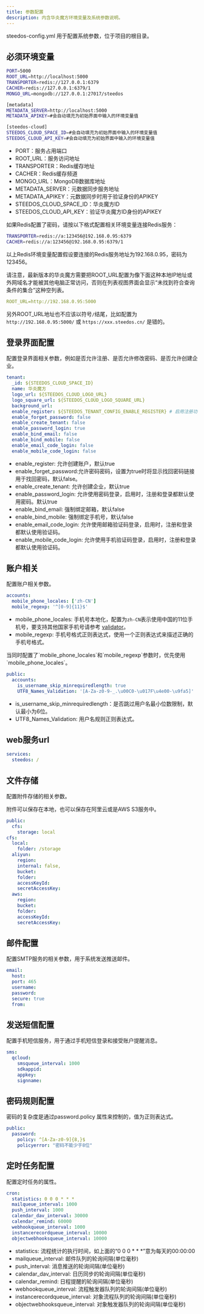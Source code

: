 ```yaml
---
title: 参数配置
description: 内含华炎魔方环境变量及系统参数说明。
---
```


steedos-config.yml 用于配置系统参数，位于项目的根目录。

## 必须环境变量

```bash
PORT=5000
ROOT_URL=http://localhost:5000
TRANSPORTER=redis://127.0.0.1:6379
CACHER=redis://127.0.0.1:6379/1
MONGO_URL=mongodb://127.0.0.1:27017/steedos

[metadata]
METADATA_SERVER=http://localhost:5000
METADATA_APIKEY=#会自动填充为初始界面中输入的环境变量值

[steedos-cloud]
STEEDOS_CLOUD_SPACE_ID=#会自动填充为初始界面中输入的环境变量值
STEEDOS_CLOUD_API_KEY=#会自动填充为初始界面中输入的环境变量值
```

* PORT：服务占用端口
* ROOT_URL：服务访问地址
* TRANSPORTER：Redis缓存地址
* CACHER：Redis缓存频道
* MONGO_URL：MongoDB数据库地址
* METADATA_SERVER：元数据同步服务地址
* METADATA_APIKEY：元数据同步时用于验证身份的APIKEY
* STEEDOS_CLOUD_SPACE_ID：华炎魔方ID
* STEEDOS_CLOUD_API_KEY：验证华炎魔方ID身份的APIKEY

如果Redis配置了密码，请按以下格式配置相关环境变量连接Redis服务：

```bash
TRANSPORTER=redis://a:123456@192.168.0.95:6379
CACHER=redis://a:123456@192.168.0.95:6379/1
```

以上Redis环境变量配置假设要连接的Redis服务地址为192.168.0.95，密码为123456。

请注意，最新版本的华炎魔方需要把ROOT_URL配置为像下面这种本地IP地址或外网域名才能被其他电脑正常访问，否则在列表视图界面会显示“未找到符合查询条件的集合”这种空列表。

```yaml
ROOT_URL=http://192.168.0.95:5000
```

另外ROOT_URL地址也不应该以符号`/`结尾，比如配置为 `http://192.168.0.95:5000/` 或 `https://xxx.steedos.cn/` 是错的。

## 登录界面配置

配置登录界面相关参数，例如是否允许注册、是否允许修改密码、是否允许创建企业。

```yaml
tenant:
  _id: ${STEEDOS_CLOUD_SPACE_ID}
  name: 华炎魔方
  logo_url: ${STEEDOS_CLOUD_LOGO_URL}
  logo_square_url: ${STEEDOS_CLOUD_LOGO_SQUARE_URL}
  background_url:
  enable_register: ${STEEDOS_TENANT_CONFIG_ENABLE_REGISTER} # 启用注册功能 true / false
  enable_forget_password: false
  enable_create_tenant: false
  enable_password_login: true
  enable_bind_email: false
  enable_bind_mobile: false
  enable_email_code_login: false
  enable_mobile_code_login: false
```

* enable_register: 允许创建账户，默认true
* enable_forget_password:允许密码密码，设置为true时将显示找回密码链接用于找回密码，默认false。
* enable_create_tenant: 允许创建企业，默认true
* enable_password_login: 允许使用密码登录，启用时，注册和登录都默认使用密码。默认true
* enable_bind_email: 强制绑定邮箱，默认false
* enable_bind_mobile: 强制绑定手机号，默认false
* enable_email_code_login: 允许使用邮箱验证码登录，启用时，注册和登录都默认使用验证码。
* enable_mobile_code_login: 允许使用手机验证码登录，启用时，注册和登录都默认使用验证码。

## 账户相关

配置账户相关参数。

```yaml
accounts:
  mobile_phone_locales: ['zh-CN']
  mobile_regexp: '^[0-9]{11}$'
```

* mobile_phone_locales: 手机号本地化，配置为`zh-CN`表示使用中国的11位手机号，要支持其他国家手机号请参考 [validator](https://www.npmjs.com/package/validator)。
* mobile_regexp: 手机号格式正则表达式，使用一个正则表达式来描述正确的手机号格式。


<alert type="info">
当同时配置了`mobile_phone_locales`和`mobile_regexp`参数时，优先使用`mobile_phone_locales`。

</alert>

```yaml
public:
  accounts:
    is_username_skip_minrequiredlength: true
    UTF8_Names_Validation: '[A-Za-z0-9-_.\u00C0-\u017F\u4e00-\u9fa5]'
```

* is_username_skip_minrequiredlength：是否跳过用户名最小位数限制，默认最小为6位。
* UTF8_Names_Validation: 用户名规则正则表达式。

## web服务url

```yaml
services:
  steedos: /
```

## 文件存储

配置附件存储的相关参数。

附件可以保存在本地，也可以保存在阿里云或是AWS S3服务中。

```yaml
public:
  cfs:
    storage: local
cfs:
  local:
    folder: /storage
  aliyun:
    region:
    internal: false,
    bucket:
    folder:
    accessKeyId:
    secretAccessKey:
  aws:
    region:
    bucket:
    folder:
    accessKeyId:
    secretAccessKey: 
```

## 邮件配置

配置SMTP服务的相关参数，用于系统发送推送邮件。

```yaml
email:
  host:
  port: 465
  username:
  password:
  secure: true
  from: 
```

## 发送短信配置

配置手机短信服务，用于通过手机短信登录和接受账户提醒消息。

```yaml
sms:
  qcloud:
    smsqueue_interval: 1000
    sdkappid:
    appkey:
    signname: 
```

## 密码规则配置

密码的复杂度是通过password.policy 属性来控制的，值为正则表达式。

```yaml
public:
  password:
    policy: ^[A-Za-z0-9]{8,}$
    policyerror: "密码不能少于8位"
```

## 定时任务配置

配置定时任务的属性。

```yaml
cron:
  statistics: 0 0 0 * * *
  mailqueue_interval: 1000
  push_interval: 1000
  calendar_dav_interval: 30000
  calendar_remind: 60000
  webhookqueue_interval: 1000
  instancerecordqueue_interval: 10000
  objectwebhooksqueue_interval: 10000
```

* statistics: 流程统计的执行时间，如上面的“0 0 0 \* \* \*”意为每天的00:00:00
* mailqueue_interval: 邮件队列的轮询间隔(单位毫秒)
* push_interval: 消息推送的轮询间隔(单位毫秒)
* calendar_dav_interval: 日历同步的轮询间隔(单位毫秒)
* calendar_remind: 日程提醒的轮询间隔(单位毫秒)
* webhookqueue_interval: 流程触发器队列的轮询间隔(单位毫秒)
* instancerecordqueue_interval: 对象流程队列的轮询间隔(单位毫秒)
* objectwebhooksqueue_interval: 对象触发器队列的轮询间隔(单位毫秒)


